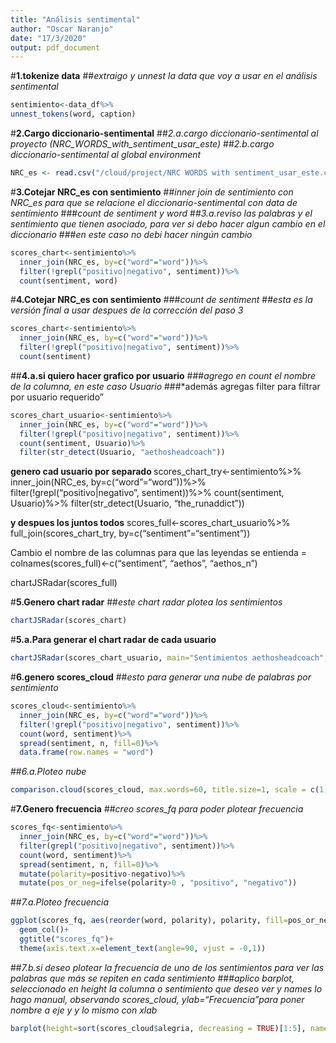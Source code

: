 ```yaml
---
title: "Análisis sentimental"
author: "Oscar Naranjo"
date: "17/3/2020"
output: pdf_document
---
```


#**1.tokenize data**
##*extraigo y unnest la data que voy a usar en el análisis sentimental*
```r
sentimiento<-data_df%>%
unnest_tokens(word, caption)
```

#**2.Cargo diccionario-sentimental**
##*2.a.cargo diccionario-sentimental al proyecto (NRC_WORDS_with_sentiment_usar_este)*
##*2.b.cargo diccionario-sentimental al global environment*
```r
NRC_es <- read.csv("/cloud/project/NRC WORDS with sentiment_usar_este.csv", row.names=NULL, sep=";", stringsAsFactors=FALSE)
```

#**3.Cotejar NRC_es con sentimiento**
##*inner join de sentimiento con NRC_es para que se relacione el diccionario-sentimental con data de sentimiento*
###*count de sentiment y word*
##*3.a.reviso las palabras y el sentimiento que tienen asociado, para ver si debo hacer algun cambio en el diccionario*
###*en este caso no debi hacer ningún cambio*
```r
scores_chart<-sentimiento%>%
  inner_join(NRC_es, by=c("word"="word"))%>%
  filter(!grepl("positivo|negativo", sentiment))%>%
  count(sentiment, word)
```

#**4.Cotejar NRC_es con sentimiento**
###*count de sentiment*
##*esta es la versión final a usar despues de la corrección del paso 3*
```r
scores_chart<-sentimiento%>%
  inner_join(NRC_es, by=c("word"="word"))%>%
  filter(!grepl("positivo|negativo", sentiment))%>%
  count(sentiment)
```
##**4.a.si quiero hacer grafico por usuario**
###*agrego en count el nombre de la columna, en este caso Usuario* 
###*además agregas filter para filtrar por usuario requerido"
```r
scores_chart_usuario<-sentimiento%>%
  inner_join(NRC_es, by=c("word"="word"))%>%
  filter(!grepl("positivo|negativo", sentiment))%>%
  count(sentiment, Usuario)%>%
  filter(str_detect(Usuario, "aethosheadcoach"))
```

**genero cad usuario por separado **
scores_chart_try<-sentimiento%>%
  inner_join(NRC_es, by=c("word"="word"))%>%
  filter(!grepl("positivo|negativo", sentiment))%>%
  count(sentiment, Usuario)%>%
  filter(str_detect(Usuario, "the_runaddict"))

**y despues los juntos todos**
scores_full<-scores_chart_usuario%>%
  full_join(scores_chart_try, by=c("sentiment"="sentiment"))

Cambio el nombre de las columnas para que las leyendas se entienda = colnames(scores_full)<-c("sentiment", "aethos", "aethos_n")

chartJSRadar(scores_full)


#**5.Genero chart radar**
##*este chart radar plotea los sentimientos*
```r
chartJSRadar(scores_chart)
```

#**5.a.Para generar el chart radar de cada usuario**
```r
chartJSRadar(scores_chart_usuario, main="Sentimientos aethosheadcoach", showLegend=FALSE, labelSize = 15)
```

#**6.genero scores_cloud**
##*esto para generar una nube de palabras por sentimiento*
```r
scores_cloud<-sentimiento%>%
  inner_join(NRC_es, by=c("word"="word"))%>%
  filter(!grepl("positivo|negativo", sentiment))%>%
  count(word, sentiment)%>%
  spread(sentiment, n, fill=0)%>%
  data.frame(row.names = "word")
```

##*6.a.Ploteo nube*
```r
comparison.cloud(scores_cloud, max.words=60, title.size=1, scale = c(1,1), random.order = FALSE)
```

#**7.Genero frecuencia**
##*creo scores_fq para poder plotear frecuencia*
```r
scores_fq<-sentimiento%>%
  inner_join(NRC_es, by=c("word"="word"))%>%
  filter(grepl("positivo|negativo", sentiment))%>%
  count(word, sentiment)%>%
  spread(sentiment, n, fill=0)%>%
  mutate(polarity=positivo-negativo)%>%
  mutate(pos_or_neg=ifelse(polarity>0 , "positivo", "negativo"))
```

##*7.a.Ploteo frecuencia*
```r
ggplot(scores_fq, aes(reorder(word, polarity), polarity, fill=pos_or_neg))+
  geom_col()+
  ggtitle("scores_fq")+
  theme(axis.text.x=element_text(angle=90, vjust = -0,1))
```

##*7.b.si deseo plotear la frecuencia de uno de los sentimientos para ver las palabras que más se repiten en cada sentimiento*
###*aplico barplot, seleccionado en height la columna o sentimiento que deseo ver y names lo hago manual, observando scores_cloud, ylab="Frecuencia"para poner nombre a eje y y lo mismo con xlab*
```r
barplot(height=sort(scores_cloud$alegria, decreasing = TRUE)[1:5], names=c("mejor","felicidad", "bueno", "alegría", "pasión")[1:5], las=2, ylim=c(0, 400), main = "5 Palabras más repetidas - Alegría", col="yellow")
```

